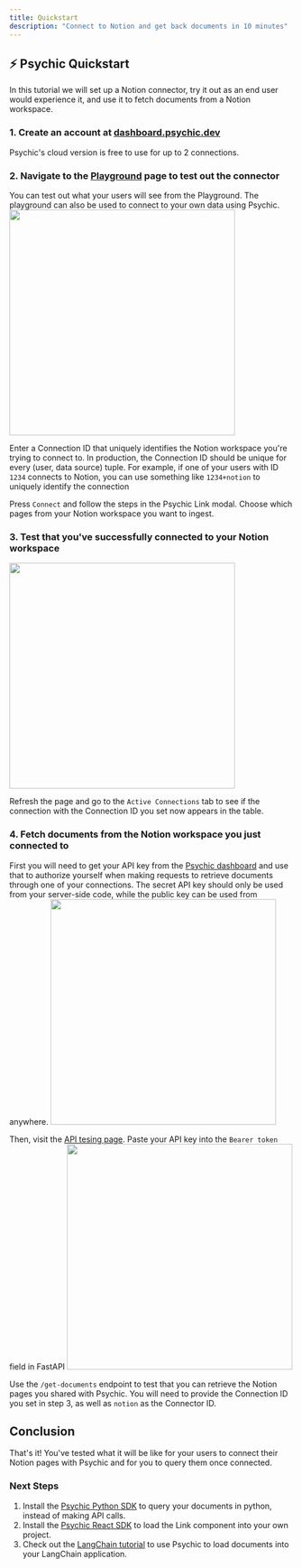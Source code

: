 ```yaml
---
title: Quickstart
description: "Connect to Notion and get back documents in 10 minutes"
---
```


## ⚡️ Psychic Quickstart
In this tutorial we will set up a Notion connector, try it out as an end user would experience it, and use it to fetch documents from a Notion workspace.

### 1. Create an account at [dashboard.psychic.dev](https://dashboard.psychic.dev)
Psychic's cloud version is free to use for up to 2 connections.

### 2. Navigate to the [Playground](https://dashboard.getsidekick.ai/playground) page to test out the connector
You can test out what your users will see from the Playground. The playground can also be used to connect to your own data using Psychic.
<img width="400" src="https://github.com/psychic-api/docs/assets/14931371/2c635f3e-ef29-4126-9bb8-80fc202270d5"/>

Enter a Connection ID that uniquely identifies the Notion workspace you're trying to connect to. In production, the Connection ID should be unique for every (user, data source) tuple. For example, if one of your users with ID `1234` connects to Notion, you can use something like `1234+notion` to uniquely identify the connection

Press `Connect` and follow the steps in the Psychic Link modal. Choose which pages from your Notion workspace you want to ingest.

### 3. Test that you've successfully connected to your Notion workspace
<img width="400" src="https://github.com/psychicapi/docs/assets/14931371/07770b1c-8b5f-4e53-a95d-69cadcfdfdbc"/>

Refresh the page and go to the `Active Connections` tab to see if the connection with the Connection ID you set now appears in the table. 

### 4. Fetch documents from the Notion workspace you just connected to
First you will need to get your API key from the [Psychic dashboard](https://dashboard.psychic.dev/api-keys) and use that to authorize yourself when making requests to retrieve documents through one of your connections. The secret API key should only be used from your server-side code, while the public key can be used from anywhere.
<img width="400" src="https://user-images.githubusercontent.com/14931371/236303471-d1948396-f185-4af5-b034-3b63ca4ea03e.png" />

Then, visit the [API tesing page](https://sidekick-ezml2kwdva-uc.a.run.app/docs#/). Paste your API key into the `Bearer token` field in FastAPI
<img width="400" src="https://user-images.githubusercontent.com/14931371/232177777-c73c3891-96bf-44fb-920e-f657102376b8.png" />

Use the `/get-documents` endpoint to test that you can retrieve the Notion pages you shared with Psychic. You will need to provide the Connection ID you set in step 3, as well as `notion` as the Connector ID.

## Conclusion
That's it! You've tested what it will be like for your users to connect their Notion pages with Psychic and for you to query them once connected.

### Next Steps
1. Install the [Psychic Python SDK](/python-sdk) to query your documents in python, instead of making API calls.
2. Install the [Psychic React SDK](/psychic-link) to load the Link component into your own project.
3. Check out the [LangChain tutorial](https://github.com/psychic-api/psychic-langchain-tutorial) to use Psychic to load documents into your LangChain application.


